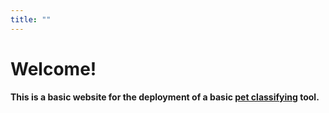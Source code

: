 ```yaml
---
title: ""
---
```


# Welcome!

#### This is a basic website for the deployment of a basic [pet classifying](classify_n.qmd) tool.

